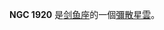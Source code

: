 {{NGCInfoBox|NGCID=NGC 1920|發現者=約翰·弗里德里希·威廉·赫歇爾|發現日期=1834年11月2日|其他編號=NGC 1911,ESO 85-EN71|曆元=J2000.0|赤經=5時20分33秒
|赤緯=-66°46'43"|星座=剑鱼座|星體=彌散星雲|星等=|表面亮度=|藍等=}}

'''NGC 1920''' 是[[剑鱼座|剑鱼座]]的一個[[彌散星雲|彌散星雲]]。

{{NGCReference|1920}}
{{Catalogs|NGC=1920}}
{{星系小作品}}